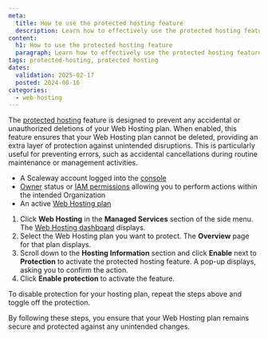 ```yaml
---
meta:
  title: How to use the protected hosting feature
  description: Learn how to effectively use the protected hosting feature to avoid accidental deletion of your Scaleway Web Hosting plan.
content:
  h1: How to use the protected hosting feature
  paragraph: Learn how to effectively use the protected hosting feature in this comprehensive guide.
tags: protected-hosting, protected hosting
dates:
  validation: 2025-02-17
  posted: 2024-08-16
categories:
  - web-hosting
---
```


The [protected hosting](/webhosting/concepts/#protected-hosting) feature is designed to prevent any accidental or unauthorized deletions of your Web Hosting plan. When enabled, this feature ensures that your Web Hosting plan cannot be deleted, providing an extra layer of protection against unintended disruptions. This is particularly useful for preventing errors, such as accidental cancellations during routine maintenance or management activities.

<Macro id="requirements" />

- A Scaleway account logged into the [console](https://console.scaleway.com)
- [Owner](/iam/concepts/#owner) status or [IAM permissions](/iam/concepts/#permission) allowing you to perform actions within the intended Organization
- An active [Web Hosting plan](/webhosting/how-to/order-webhosting/)


1. Click **Web Hosting** in the **Managed Services** section of the side menu. The [Web Hosting dashboard](https://console.scaleway.com/webhosting) displays.
2. Select the Web Hosting plan you want to protect. The **Overview** page for that plan displays.
3. Scroll down to the **Hosting Information** section and click **Enable** next to **Protection** to activate the protected hosting feature.
   A pop-up displays, asking you to confirm the action.
4. Click **Enable protection** to activate the feature.

<Message type="tip">
  To disable protection for your hosting plan, repeat the steps above and toggle off the protection.
</Message>

By following these steps, you ensure that your Web Hosting plan remains secure and protected against any unintended changes.